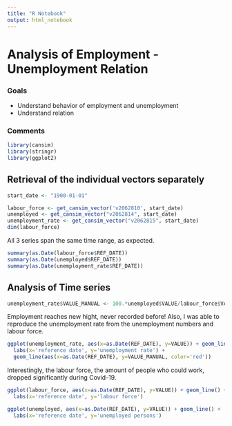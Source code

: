 ```yaml
---
title: "R Notebook"
output: html_notebook
---
```



# Analysis of Employment - Unemployment Relation

### Goals

* Understand behavior of employment and unemployment
* Understand relation

### Comments

```r
library(cansim)
library(stringr)
library(ggplot2)
```

## Retrieval of the individual vectors separately

```r
start_date <- "1900-01-01"
```

```r
labour_force <- get_cansim_vector('v2062810', start_date)
unemployed <- get_cansim_vector("v2062814", start_date)
unemployment_rate <- get_cansim_vector("v2062815", start_date)
dim(labour_force)
```

All 3 series span the same time range, as expected.
```r
summary(as.Date(labour_force$REF_DATE))
summary(as.Date(unemployed$REF_DATE))
summary(as.Date(unemployment_rate$REF_DATE))
```




## Analysis of Time series


```r
unemployment_rate$VALUE_MANUAL <- 100.*unemployed$VALUE/labour_force$VALUE
```


Employment reaches new hight, never recorded before! Also, I was able to 
reproduce the unemployment rate from the unemployment numbers and labour force.
```r
ggplot(unemployment_rate, aes(x=as.Date(REF_DATE), y=VALUE)) + geom_line() +
  labs(x='reference date', y='unemployment rate') +
  geom_line(aes(x=as.Date(REF_DATE), y=VALUE_MANUAL, color='red'))
```

Interestingly, the labour force, the amount of people who could work, dropped
significantly during Covid-19.
```r
ggplot(labour_force, aes(x=as.Date(REF_DATE), y=VALUE)) + geom_line() +
  labs(x='reference date', y='labour force')
```

```r
ggplot(unemployed, aes(x=as.Date(REF_DATE), y=VALUE)) + geom_line() +
  labs(x='reference date', y='unemployed persons')
```


